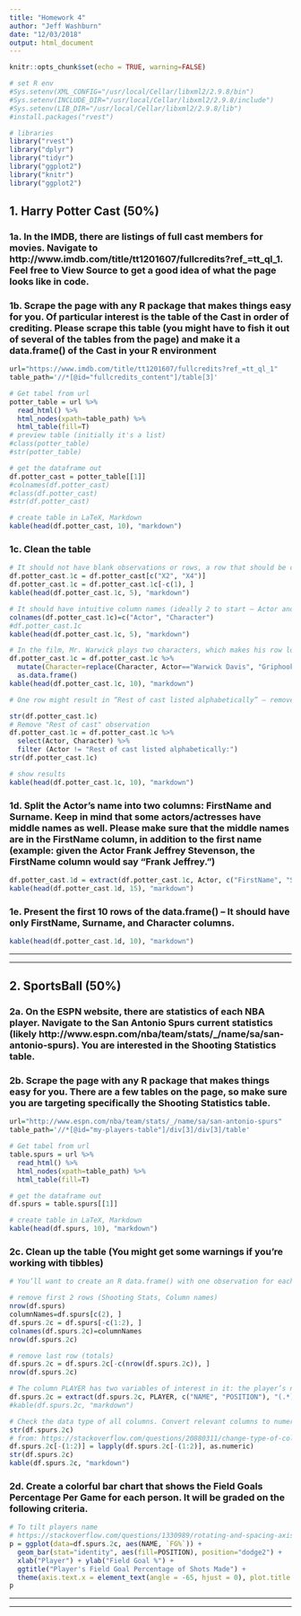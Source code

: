 ```yaml
---
title: "Homework 4"
author: "Jeff Washburn"
date: "12/03/2018"
output: html_document
---
```


```r
knitr::opts_chunk$set(echo = TRUE, warning=FALSE)

# set R env
#Sys.setenv(XML_CONFIG="/usr/local/Cellar/libxml2/2.9.8/bin")
#Sys.setenv(INCLUDE_DIR="/usr/local/Cellar/libxml2/2.9.8/include")
#Sys.setenv(LIB_DIR="/usr/local/Cellar/libxml2/2.9.8/lib")
#install.packages("rvest")

# libraries
library("rvest")
library("dplyr")
library("tidyr")
library("ggplot2")
library("knitr")
library("ggplot2")
```

## 1. Harry Potter Cast (50%)

### 1a. In the IMDB, there are listings of full cast members for movies. Navigate to http://www.imdb.com/title/tt1201607/fullcredits?ref_=tt_ql_1. Feel free to View Source to get a good idea of what the page looks like in code.

### 1b. Scrape the page with any R package that makes things easy for you. Of particular interest is the table of the Cast in order of crediting. Please scrape this table (you might have to fish it out of several of the tables from the page) and make it a data.frame() of the Cast in your R environment

```r
url="https://www.imdb.com/title/tt1201607/fullcredits?ref_=tt_ql_1"
table_path='//*[@id="fullcredits_content"]/table[3]'

# Get tabel from url
potter_table = url %>%
  read_html() %>%
  html_nodes(xpath=table_path) %>%
  html_table(fill=T)
# preview table (initially it's a list)
#class(potter_table)
#str(potter_table)

# get the dataframe out
df.potter_cast = potter_table[[1]]
#colnames(df.potter_cast)
#class(df.potter_cast)
#str(df.potter_cast)

# create table in LaTeX, Markdown 
kable(head(df.potter_cast, 10), "markdown")
```

### 1c. Clean the table
```r
# It should not have blank observations or rows, a row that should be column names, or just ‘…’  
df.potter_cast.1c = df.potter_cast[c("X2", "X4")]
df.potter_cast.1c = df.potter_cast.1c[-c(1), ]
kable(head(df.potter_cast.1c, 5), "markdown")
```

```r
# It should have intuitive column names (ideally 2 to start – Actor and Character)
colnames(df.potter_cast.1c)=c("Actor", "Character")
#df.potter_cast.1c
kable(head(df.potter_cast.1c, 5), "markdown")
```

```r
# In the film, Mr. Warwick plays two characters, which makes his row look a little weird. Please replace his character column with just “Griphook / Professor Filius Flitwick” to make it look better.
df.potter_cast.1c = df.potter_cast.1c %>%
  mutate(Character=replace(Character, Actor=="Warwick Davis", "Griphook / Professor Filius Flitwick")) %>%
  as.data.frame()
kable(head(df.potter_cast.1c, 10), "markdown")
```

```r
# One row might result in “Rest of cast listed alphabetically” – remove this observation.

str(df.potter_cast.1c)
# Remove "Rest of cast" observation
df.potter_cast.1c = df.potter_cast.1c %>%
  select(Actor, Character) %>%
  filter (Actor != "Rest of cast listed alphabetically:")
str(df.potter_cast.1c)

# show results
kable(head(df.potter_cast.1c, 10), "markdown")
```

### 1d. Split the Actor’s name into two columns: FirstName and Surname. Keep in mind that some actors/actresses have middle names as well. Please make sure that the middle names are in the FirstName column, in addition to the first name (example: given the Actor Frank Jeffrey Stevenson, the FirstName column would say “Frank Jeffrey.”)
```r
df.potter_cast.1d = extract(df.potter_cast.1c, Actor, c("FirstName", "Surname"), "(\\w+ *\\w+) (.*)")
kable(head(df.potter_cast.1d, 15), "markdown")
```
### 1e. Present the first 10 rows of the data.frame() – It should have only FirstName, Surname, and Character columns.
```r
kable(head(df.potter_cast.1d, 10), "markdown")
```
***
***

## 2. SportsBall (50%)

### 2a. On the ESPN website, there are statistics of each NBA player. Navigate to the San Antonio Spurs current statistics (likely http://www.espn.com/nba/team/stats/_/name/sa/san-antonio-spurs). You are interested in the Shooting Statistics table.

### 2b. Scrape the page with any R package that makes things easy for you. There are a few tables on the page, so make sure you are targeting specifically the Shooting Statistics table.
```r
url="http://www.espn.com/nba/team/stats/_/name/sa/san-antonio-spurs"
table_path='//*[@id="my-players-table"]/div[3]/div[3]/table'

# Get tabel from url
table.spurs = url %>%
  read_html() %>%
  html_nodes(xpath=table_path) %>%
  html_table(fill=T)

# get the dataframe out
df.spurs = table.spurs[[1]]

# create table in LaTeX, Markdown 
kable(head(df.spurs, 10), "markdown")
```

### 2c. Clean up the table (You might get some warnings if you’re working with tibbles)
```r
# You’ll want to create an R data.frame() with one observation for each player. Make sure that you do not accidentally include blank rows, a row of column names, or the Totals row in the table as observations.

# remove first 2 rows (Shooting Stats, Column names)
nrow(df.spurs)
columnNames=df.spurs[c(2), ]
df.spurs.2c = df.spurs[-c(1:2), ]
colnames(df.spurs.2c)=columnNames
nrow(df.spurs.2c)

# remove last row (totals)
df.spurs.2c = df.spurs.2c[-c(nrow(df.spurs.2c)), ]
nrow(df.spurs.2c)

# The column PLAYER has two variables of interest in it: the player’s name and their position, denoted by 1-2 letters after their name. Split the cells into two columns, one with Name and the other Position.
df.spurs.2c = extract(df.spurs.2c, PLAYER, c("NAME", "POSITION"), "(.*),(.*)")
#kable(df.spurs.2c, "markdown")

# Check the data type of all columns. Convert relevant columns to numeric. Check the data type of all columns again to confirm that they have changed!
str(df.spurs.2c)
# from: https://stackoverflow.com/questions/20880311/change-type-of-column-into-numeric
df.spurs.2c[-(1:2)] = lapply(df.spurs.2c[-(1:2)], as.numeric)
str(df.spurs.2c)
kable(df.spurs.2c, "markdown")
```

### 2d. Create a colorful bar chart that shows the Field Goals Percentage Per Game for each person. It will be graded on the following criteria.
```r
# To tilt players name
# https://stackoverflow.com/questions/1330989/rotating-and-spacing-axis-labels-in-ggplot2
p = ggplot(data=df.spurs.2c, aes(NAME, `FG%`)) +
  geom_bar(stat="identity", aes(fill=POSITION), position="dodge2") +
  xlab("Player") + ylab("Field Goal %") +
  ggtitle("Player's Field Goal Percentage of Shots Made") +
  theme(axis.text.x = element_text(angle = -65, hjust = 0), plot.title = element_text(hjust = 0.5))
p
```
***
***
